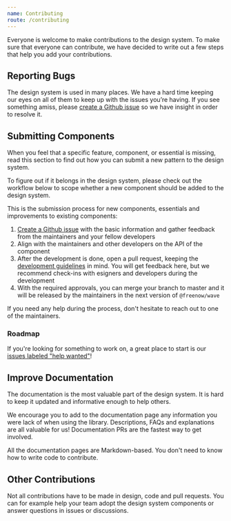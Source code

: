 ```yaml
---
name: Contributing
route: /contributing
---
```



<TitleCard title="Contributing">
    Everyone is welcome to make contributions to the design system. To make sure that everyone can contribute,
    we have decided to write out a few steps that help you add your contributions.
</TitleCard>

## Reporting Bugs

The design system is used in many places. We have a hard time keeping our eyes on all of them to keep up with the issues
you’re having. If you see something amiss, please [create a Github issue](https://github.com/freenowtech/wave/issues/new)
so we have insight in order to resolve it.

## Submitting Components

When you feel that a specific feature, component, or essential is missing, read this section to find out how you can
submit a new pattern to the design system.

To figure out if it belongs in the design system, please check out the workflow below to scope whether a new component
should be added to the design system.

<ImageModal src={workflowImageUrl} alt="Workflow" />

This is the submission process for new components, essentials and improvements to existing components:

1. [Create a Github issue](https://github.com/freenowtech/wave/issues/new) with the basic information and gather
feedback from the maintainers and your fellow developers
2. Align with the maintainers and other developers on the API of the component
3. After the development is done, open a pull request, keeping the
[development guidelines](../CONTRIBUTING.md) in mind. You will get feedback here, but we recommend check-ins with 
esigners and developers during the development
4. With the required approvals, you can merge your branch to master and it will be released by the maintainers in the
next version of `@freenow/wave`

If you need any help during the process, don't hesitate to reach out to one of the maintainers.

### Roadmap

If you're looking for something to work on, a great place to start is our [issues labeled "help wanted"](https://github.com/freenowtech/wave/labels/help%20wanted)!

## Improve Documentation

The documentation is the most valuable part of the design system. It is hard to keep it updated and informative enough to
help others.

We encourage you to add to the documentation page any information you were lack of when using the library.
Descriptions, FAQs and explanations are all valuable for us! Documentation PRs are the fastest way to get involved.

All the documentation pages are Markdown-based. You don't need to know how to write code to contribute.


## Other Contributions

Not all contributions have to be made in design, code and pull requests. You can for example help your team adopt the
design system components or answer questions in issues or discussions.
